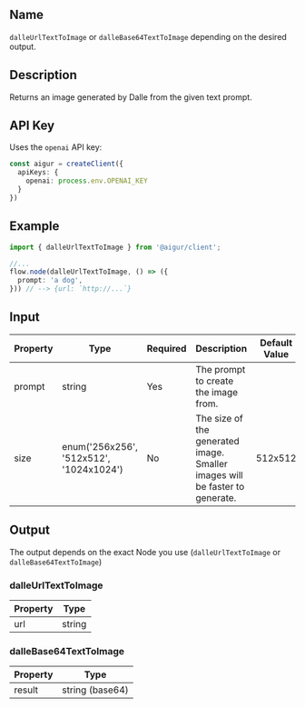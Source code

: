 ## Name
`dalleUrlTextToImage` or `dalleBase64TextToImage` depending on the desired output.

## Description

Returns an image generated by Dalle from the given text prompt.

## API Key

Uses the `openai` API key:

```ts index.ts
const aigur = createClient({
  apiKeys: {
    openai: process.env.OPENAI_KEY
  }
})
```

## Example

```ts index.ts
import { dalleUrlTextToImage } from '@aigur/client';

//...
flow.node(dalleUrlTextToImage, () => ({
  prompt: 'a dog',
})) // --> {url: `http://...`}
```


## Input

<table>
  <thead>
    <tr>
      <th>Property</th>
      <th>Type</th>
      <th>Required</th>
      <th>Description</th>
      <th>Default Value</th>
    </tr>
  </thead>
  <tbody>
    <tr>
      <td>prompt</td>
      <td>string</td>
      <td>Yes</td>
      <td>The prompt to create the image from.</td>
      <td></td>
    </tr>
    <tr>
      <td>size</td>
      <td>enum('256x256', '512x512', '1024x1024')</td>
      <td>No</td>
      <td>The size of the generated image. Smaller images will be faster to generate.</td>
      <td>512x512</td>
    </tr>
  </tbody>
</table>


## Output

The output depends on the exact Node you use (`dalleUrlTextToImage` or `dalleBase64TextToImage`)

### dalleUrlTextToImage
<table>
  <thead>
    <tr>
      <th>Property</th>
      <th>Type</th>
    </tr>
  </thead>
  <tbody>
    <tr>
      <td>url</td>
      <td>string</td>
    </tr>
  </tbody>
</table>

### dalleBase64TextToImage
<table>
  <thead>
    <tr>
      <th>Property</th>
      <th>Type</th>
    </tr>
  </thead>
  <tbody>
    <tr>
      <td>result</td>
      <td>string (base64)</td>
    </tr>
  </tbody>
</table>